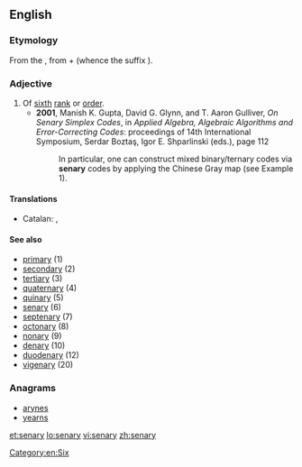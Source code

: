 ==English==

===Etymology===
From the {{etyl|la|en}} {{term|senarius|sēnārius|consisting of six each|lang=la}}, from {{term|seni|sēnī|six each”, “six at a time|lang=la}} + {{term|-arius|-ārius|lang=la}} (whence the {{etyl|en|-}} suffix {{term|-ary|lang=en}}).

===Adjective===
{{en-adj|-}}

# Of [[sixth]] [[rank]] or [[order]].
#* '''2001''', Manish K. Gupta, David G. Glynn, and T. Aaron Gulliver, ''On Senary Simplex Codes'', in ''Applied Algebra, Algebraic Algorithms and Error-Correcting Codes'': proceedings of 14th International Symposium, Serdar Boztaş, Igor E. Shparlinski (eds.), page 112
#*: In particular, one can construct mixed binary/ternary codes via '''senary''' codes by applying the Chinese Gray map (see Example 1).

====Translations====
{{trans-top|of sixth rank or order}}
* Catalan: {{t-|ca|senari|m}}, {{t-|ca|senària|f}}
{{trans-mid}}
{{trans-bottom}}

====See also====
* [[primary]] (1)
* [[secondary]] (2)
* [[tertiary]] (3)
* [[quaternary]] (4)
* [[quinary]] (5)
* [[senary]] (6)
* [[septenary]] (7)
* [[octonary]] (8)
* [[nonary]] (9)
* [[denary]] (10)
* [[duodenary]] (12)
* [[vigenary]] (20)

===Anagrams===
* [[arynes#English|arynes]]
* [[yearns#English|yearns]]

[[Category:en:Six]]

[[et:senary]]
[[lo:senary]]
[[vi:senary]]
[[zh:senary]]